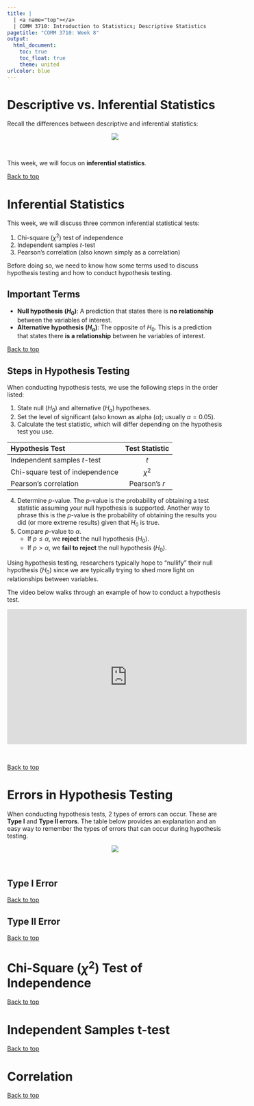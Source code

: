 ```yaml
---
title: |
  | <a name="top"></a>
  | COMM 3710: Introduction to Statistics; Descriptive Statistics
pagetitle: "COMM 3710: Week 8"
output:
  html_document:
    toc: true
    toc_float: true
    theme: united
urlcolor: blue
---
```


# Descriptive vs. Inferential Statistics
Recall the differences between descriptive and inferential statistics:

<center>
<img src="https://sarakyeo.github.io/images/desc-infer-stats.png"/>
</center>
<br>

This week, we will focus on **inferential statistics**.

<a href="#top">Back to top</a>

# Inferential Statistics {.tabset .tabset-fade}
This week, we will discuss three common inferential statistical tests:

1. Chi-square ($\chi^2$) test of independence
2. Independent samples *t*-test
3. Pearson's correlation (also known simply as a correlation)

Before doing so, we need to know how some terms used to discuss hypothesis testing and how to conduct hypothesis testing.

## Important Terms

- **Null hypothesis ($H_0$)**: A prediction that states there is **no relationship** between the variables of interest.
- **Alternative hypothesis ($H_a$)**: The opposite of $H_0$. This is a prediction that states there **is a relationship** between he variables of interest.

<a href="#top">Back to top</a>

## Steps in Hypothesis Testing
When conducting hypothesis tests, we use the following steps in the order listed:

1. State null ($H_0$) and alternative ($H_a$) hypotheses.
2. Set the level of significant (also known as alpha ($\alpha$); usually $\alpha = 0.05$).
3. Calculate the test statistic, which will differ depending on the hypothesis test you use.

| Hypothesis Test | Test Statistic |
|:---|:---:|
| Independent samples *t*-test | $t$ |
| Chi-square test of independence | $\chi^2$ |
| Pearson's correlation | Pearson's $r$ |

4. Determine $p$-value. The $p$-value is the probability of obtaining a test statistic assuming your null hypothesis is supported. Another way to phrase this is the $p$-value is the probability of obtaining the results you did (or more extreme results) given that $H_0$ is true.
5. Compare $p$-value to $\alpha$.
   - If $p \leq \alpha$, we **reject** the null hypothesis ($H_0$).
   - If $p > \alpha$, we **fail to reject** the null hypothesis ($H_0$).

Using hypothesis testing, researchers typically hope to "nullify" their null hypothesis ($H_0$) since we are typically trying to shed more light on relationships between variables.

The video below walks through an example of how to conduct a hypothesis test.

<center>
<iframe width="560" height="315" src="https://player.vimeo.com/video/452316703" frameborder="0" allowfullscreen></iframe>
</center>
<br>

<a href="#top">Back to top</a>

# Errors in Hypothesis Testing {.tabset .tabset-fade}
When conducting hypothesis tests, 2 types of errors can occur. These are **Type I** and **Type II errors**. The table below provides an explanation and an easy way to remember the types of errors that can occur during hypothesis testing.

<center>
<img src="https://sarakyeo.github.io/images/errors-NHST.png"/>
</center>
<br>

## Type I Error


<a href="#top">Back to top</a>

## Type II Error


<a href="#top">Back to top</a>


# Chi-Square ($\chi^2$) Test of Independence


<a href="#top">Back to top</a>


# Independent Samples t-test


<a href="#top">Back to top</a>



# Correlation


<a href="#top">Back to top</a>